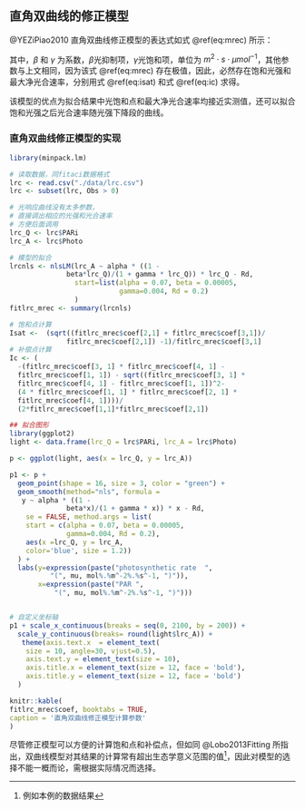 ## 直角双曲线的修正模型 {#rev_rec}

@YEZiPiao2010 直角双曲线修正模型的表达式如式 \@ref(eq:mrec) 所示：

\begin{equation}
P_{n} = \alpha \frac{1-\beta I}{1+\gamma I} I - R_{d}
(\#eq:mrec)
\end{equation}

其中，$\beta$ 和 $\gamma$ 为系数，$\beta$光抑制项，$\gamma$光饱和项，单位为
$m^{2}\cdot s\cdot\mu mol^{-1}$，其他参数与上文相同，因为该式 \@ref(eq:mrec)
存在极值，因此，必然存在饱和光强和最大净光合速率，分别用式 \@ref(eq:isat) 和式 \@ref(eq:ic) 求得。

\begin{equation}
I_{sat} = \frac{\sqrt{\frac{(\beta+\gamma)}{\beta}} - 1}{\gamma}
(\#eq:isat)
\end{equation}

\begin{equation}
P_{nmax} = \alpha\left(\frac{\sqrt{\beta+\gamma}-\sqrt{\beta}}{\gamma}\right)^{2}-R_{d}
(\#eq:ic)
\end{equation}

该模型的优点为拟合结果中光饱和点和最大净光合速率均接近实测值，还可以拟合饱和光强之后光合速率随光强下降段的曲线。

### 直角双曲线修正模型的实现 {#rev_rec_exam}

```r
library(minpack.lm)

# 读取数据，同fitaci数据格式
lrc <- read.csv("./data/lrc.csv")
lrc <- subset(lrc, Obs > 0)

# 光响应曲线没有太多参数，
# 直接调出相应的光强和光合速率
# 方便后面调用
lrc_Q <- lrc$PARi
lrc_A <- lrc$Photo 

# 模型的拟合
lrcnls <- nlsLM(lrc_A ~ alpha * ((1 - 
              beta*lrc_Q)/(1 + gamma * lrc_Q)) * lrc_Q - Rd,
                start=list(alpha = 0.07, beta = 0.00005,
                           gamma=0.004, Rd = 0.2)
                )
fitlrc_mrec <- summary(lrcnls)

# 饱和点计算
Isat <-  (sqrt((fitlrc_mrec$coef[2,1] + fitlrc_mrec$coef[3,1])/
              fitlrc_mrec$coef[2,1]) -1)/fitlrc_mrec$coef[3,1]
# 补偿点计算
Ic <- (
  -(fitlrc_mrec$coef[3, 1] * fitlrc_mrec$coef[4, 1] - 
  fitlrc_mrec$coef[1, 1]) - sqrt((fitlrc_mrec$coef[3, 1] * 
  fitlrc_mrec$coef[4, 1] - fitlrc_mrec$coef[1, 1])^2- 
  (4 * fitlrc_mrec$coef[1, 1] * fitlrc_mrec$coef[2, 1] * 
  fitlrc_mrec$coef[4, 1])))/
  (2*fitlrc_mrec$coef[1,1]*fitlrc_mrec$coef[2,1])

## 拟合图形
library(ggplot2)
light <- data.frame(lrc_Q = lrc$PARi, lrc_A = lrc$Photo)

p <- ggplot(light, aes(x = lrc_Q, y = lrc_A))

p1 <- p + 
  geom_point(shape = 16, size = 3, color = "green") + 
  geom_smooth(method="nls", formula = 
   y ~ alpha * ((1 - 
              beta*x)/(1 + gamma * x)) * x - Rd, 
    se = FALSE, method.args = list(
    start = c(alpha = 0.07, beta = 0.00005,
              gamma=0.004, Rd = 0.2), 
    aes(x =lrc_Q, y = lrc_A, 
    color='blue', size = 1.2))
  ) +
  labs(y=expression(paste("photosynthetic rate  ", 
          "(", mu, mol%.%m^-2%.%s^-1, ")")), 
       x=expression(paste("PAR ", 
           "(", mu, mol%.%m^-2%.%s^-1, ")")))


# 自定义坐标轴
p1 + scale_x_continuous(breaks = seq(0, 2100, by = 200)) +  
  scale_y_continuous(breaks= round(light$lrc_A)) +
   theme(axis.text.x  = element_text(
    size = 10, angle=30, vjust=0.5), 
    axis.text.y = element_text(size = 10),
    axis.title.x = element_text(size = 12, face = 'bold'),
    axis.title.y = element_text(size = 12, face = 'bold')
  )
```

```r
knitr::kable(
fitlrc_mrec$coef, booktabs = TRUE,
caption = '直角双曲线修正模型计算参数'
)
```

尽管修正模型可以方便的计算饱和点和补偿点，但如同 @Lobo2013Fitting 所指出，双曲线模型对其结果的计算常有超出生态学意义范围的值^[例如本例的数据结果]，因此对模型的选择不能一概而论，需根据实际情况而选择。

\cleardoublepage

